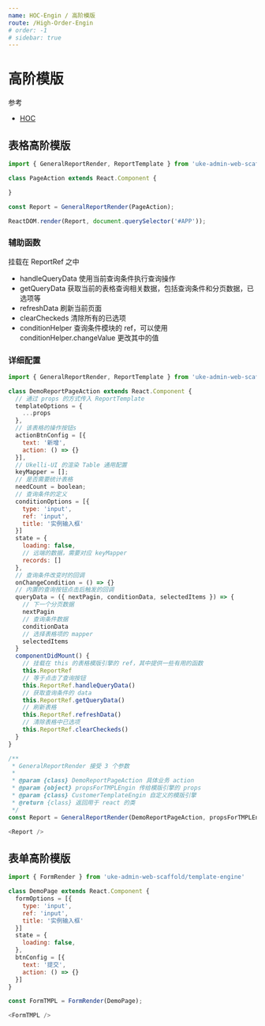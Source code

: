 ```yaml
---
name: HOC-Engin / 高阶模版
route: /High-Order-Engin
# order: -1
# sidebar: true
---
```


# 高阶模版

参考

- [HOC](https://react.docschina.org/docs/higher-order-components.html)

## 表格高阶模版

```js
import { GeneralReportRender, ReportTemplate } from 'uke-admin-web-scaffold/template-engine'

class PageAction extends React.Component {

}

const Report = GeneralReportRender(PageAction);

ReactDOM.render(Report, document.querySelector('#APP'));
```

### 辅助函数

挂载在 ReportRef 之中

- handleQueryData 使用当前查询条件执行查询操作
- getQueryData    获取当前的表格查询相关数据，包括查询条件和分页数据，已选项等
- refreshData     刷新当前页面
- clearCheckeds   清除所有的已选项
- conditionHelper 查询条件模块的 ref，可以使用 conditionHelper.changeValue 更改其中的值

### 详细配置

```js
import { GeneralReportRender, ReportTemplate } from 'uke-admin-web-scaffold/template-engine'

class DemoReportPageAction extends React.Component {
  // 通过 props 的方式传入 ReportTemplate
  templateOptions = {
    ...props
  },
  // 该表格的操作按钮s
  actionBtnConfig = [{
    text: '新增',
    action: () => {}
  }],
  // Ukelli-UI 的渲染 Table 通用配置
  keyMapper = [];
  // 是否需要统计表格
  needCount = boolean;
  // 查询条件的定义
  conditionOptions = [{
    type: 'input',
    ref: 'input',
    title: '实例输入框'
  }]
  state = {
    loading: false,
    // 远端的数据，需要对应 keyMapper
    records: []
  },
  // 查询条件改变时的回调
  onChangeCondition = () => {}
  // 内置的查询按钮点击后触发的回调
  queryData = ({ nextPagin, conditionData, selectedItems }) => {
    // 下一个分页数据
    nextPagin
    // 查询条件数据
    conditionData
    // 选择表格项的 mapper
    selectedItems
  }
  componentDidMount() {
    // 挂载在 this 的表格模版引擎的 ref，其中提供一些有用的函数
    this.ReportRef
    // 等于点击了查询按钮
    this.ReportRef.handleQueryData()
    // 获取查询条件的 data
    this.ReportRef.getQueryData()
    // 刷新表格
    this.ReportRef.refreshData()
    // 清除表格中已选项
    this.ReportRef.clearCheckeds()
  }
}

/** 
 * GeneralReportRender 接受 3 个参数
 * 
 * @param {class} DemoReportPageAction 具体业务 action
 * @param {object} propsForTMPLEngin 传给模版引擎的 props
 * @param {class} CustomerTemplateEngin 自定义的模版引擎
 * @return {class} 返回用于 react 的类
 */
const Report = GeneralReportRender(DemoReportPageAction, propsForTMPLEngin, CustomerTemplateEngin);

<Report />
```

## 表单高阶模版

```js
import { FormRender } from 'uke-admin-web-scaffold/template-engine'

class DemoPage extends React.Component {
  formOptions = [{
    type: 'input',
    ref: 'input',
    title: '实例输入框'
  }]
  state = {
    loading: false,
  },
  btnConfig = [{
    text: '提交',
    action: () => {}
  }]
}

const FormTMPL = FormRender(DemoPage);

<FormTMPL />
```